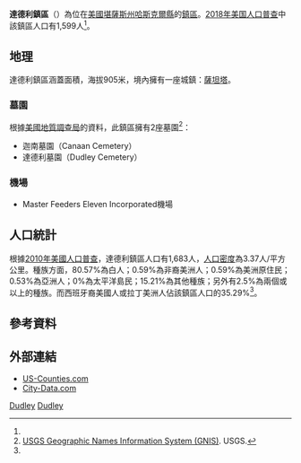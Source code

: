 {{noteTA
|G1=USState
}}
{{Infobox settlement
|official_name = 達德利鎮區
|native_name = Dudley Township
|settlement_type = 鎮區
|image_map = Map highlighting Dudley Township, Haskell County, Kansas.svg
|map_caption = 達德利鎮區在哈斯克爾縣的位置
|coordinates_display = inline,title
|coordinates_region = US-KS
|subdivision_type = [[世界政區索引|國家]]
|subdivision_name = [[美国|美国]]
|subdivision_type1 = [[美國行政區劃|州]]
|subdivision_name1 = [[堪薩斯州|堪薩斯州]]
|subdivision_type2 = [[堪萨斯州行政区划|縣]]
|subdivision_name2 = [[哈斯克爾縣_(堪薩斯州)|哈斯克爾縣]]
|area_total_km2 = 499.32
|area_land_km2 = 499.19
|area_water_km2 = 0.13
|area_total_sq_mi = 192.79
|area_land_sq_mi = 192.74
|area_water_sq_mi = 0.05
|area_water_percent = 0.03
|population_as_of = [[2010年美国人口普查|2010]]
|population_footnotes = <ref name=census>{{cite web|url=http://www.census.gov/geo/www/gazetteer/gazetteer2010.html|title=2010 Census Gazetteer Files|publisher=[[美国人口调查局|美国人口调查局]]|accessdate=2016-02-16|archive-url=https://web.archive.org/web/20121021075704/http://www.census.gov/geo/www/gazetteer/gazetteer2010.html|archive-date=2012-10-21|dead-url=yes}}</ref>
|population_total = 1683
|population_density_km2 = auto
|elevation_footnotes = 
|elevation_m = 905
|elevation_ft = 2969
|latd = 37
|latm = 33
|lats = 15
|latNS = N
|longd = 101
|longm = 00
|longs = 32
|longEW = W
|blank_name = [[地名信息系统|GNIS]] feature ID
|blank_info = [http://geonames.usgs.gov/pls/gnispublic/f?p=gnispq:3:::NO::P3_FID:0470613 0470613]
|website = 
|footnotes = 
}}

'''達德利鎮區'''（{{lang-en|'''Dudley Township'''}}）為位在[[美國|美國]][[堪薩斯州|堪薩斯州]][[哈斯克爾縣_(堪薩斯州)|哈斯克爾縣]]的[[行政鎮區|鎮區]]。[[2018年美国人口普查|2018年美国人口普查]]中該鎮區人口有1,599人<ref name=census/>。

==地理==
達德利鎮區涵蓋面積{{convert|499.32|km2|sqmi}}，海拔905米，境內擁有一座城鎮：[[薩坦塔_(堪薩斯州)|薩坦塔]]。

===墓園===
根據[[美國地質調查局|美國地質調查局]]的資料，此鎮區擁有2座墓園<ref>[http://geonames.usgs.gov/domestic/index.html USGS Geographic Names Information System (GNIS)]. USGS.</ref>：
*迦南墓園（Canaan Cemetery）
*達德利墓園（Dudley Cemetery）

===機場===
*Master Feeders Eleven Incorporated機場

==人口統計==
根據[[2010年美國人口普查|2010年美國人口普查]]，達德利鎮區人口有1,683人，[[人口密度|人口密度]]為3.37人/平方公里。種族方面，80.57%為白人；0.59%為非裔美洲人；0.59%為美洲原住民；0.53%為亞洲人；0%為太平洋島民；15.21%為其他種族；另外有2.5%為兩個或以上的種族。而西班牙裔美國人或拉丁美洲人佔該鎮區人口的35.29%<ref name=census/>。

==參考資料==
{{reflist}}

==外部連結==
* [https://web.archive.org/web/20080723112151/http://www.us-counties.com/localgov/kansas.html US-Counties.com]
* [http://www.city-data.com/township/Dudley-Haskell-KS.html City-Data.com]

{{哈斯克爾縣 (堪薩斯州)}}

[[Category:哈斯克爾縣鎮區_(堪薩斯州)|Dudley]]
[[Category:堪薩斯州鎮區|Dudley]]
